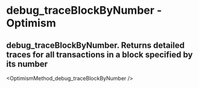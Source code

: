 # debug_traceBlockByNumber  - Optimism

## debug_traceBlockByNumber. Returns detailed traces for all transactions in a block specified by its number


<OptimismMethod_debug_traceBlockByNumber />
